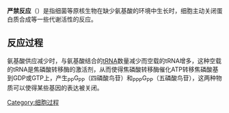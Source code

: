 {{Orphan|time=2016-12-20T14:28:06+00:00}}

'''严禁反应'''（{{lang-en|Stringent response}}）是指细菌等原核生物在缺少氨基酸的环境中生长时，细胞主动关闭蛋白质合成等一些代谢活性的反应。
==反应过程==
氨基酸供应减少时，与氨基酸结合的[[tRNA|tRNA]]数量减少而空载的tRNA增多，这种空载的tRNA是焦磷酸转移酶的激活剂，从而使得焦磷酸转移酶催化ATP转移焦磷酸基到GDP或GTP上，产生<sub>PP</sub>G<sub>PP</sub>（四磷酸鸟苷）和<sub>PPP</sub>G<sub>PP</sub>（五磷酸鸟苷），这两种物质可以使得某些基因的表达被关闭。

[[Category:细胞过程|Category:细胞过程]]
{{生物化学小作品}}